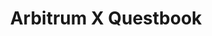 ---
title: "Arbitrum X Questbook"
description: "Our 3-Month Queastbook Gaming 2.0 Grant"
mode: "custom"
---